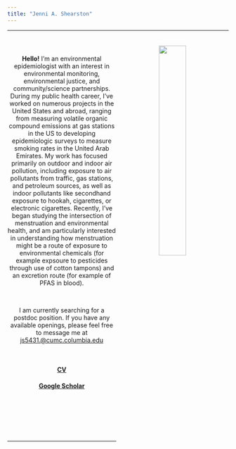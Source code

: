 ```yaml
---
title: "Jenni A. Shearston"
---
```


***

<center>

<img src="images/headshot2.jpg" style="width:35%" ALIGN="right" HSPACE="40" VSPACE="10" /> 

<p style="font-size:24px">

<br>

**Hello!** I'm an environmental epidemiologist with an interest in  environmental monitoring, environmental justice, and community/science partnerships. During my public health career, I've worked on numerous projects in the United States and abroad, ranging from measuring volatile organic compound emissions at gas stations in the US to developing epidemiologic surveys to measure smoking rates in the United Arab Emirates. My work has focused primarily on outdoor and indoor air pollution, including exposure to air pollutants from traffic, gas stations, and petroleum sources, as well as indoor pollutants like secondhand exposure to hookah, cigarettes, or electronic cigarettes. Recently, I've began studying the intersection of menstruation and environmental health, and am particularly interested in understanding how menstruation might be a route of exposure to environmental chemicals (for example expsoure to pesticides through use of cotton tampons) and an excretion route (for example of PFAS in blood). 

<br>

I am currently searching for a postdoc position. If you have any available openings, please feel free to message me at [js5431.@cumc.columbia.edu](mailto:<js5431@cumc.columbia.edu>) 

<br>

#### **[CV](Curriculum Vitae 06.01.19.pdf)**
#### **[Google Scholar](https://scholar.google.com/citations?hl=en&user=eHtRF7EAAAAJ)**
</p>
<br>
<br>
<br>
<br>
<br>

***

</center>









